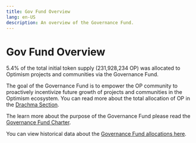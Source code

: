 ```yaml
---
title: Gov Fund Overview
lang: en-US
description: An overview of the Governance Fund.
---
```


# Gov Fund Overview

5.4% of the total initial token supply (231,928,234 OP) was allocated to Optimism projects and communities via the Governance Fund. 

The goal of the Governance Fund is to empower the OP community to proactively incentivize future growth of projects and communities in the Optimism ecosystem. 
You can read more about the total allocation of OP in the [Drachma Section](/drachma/drachma-overview).

The learn more about the purpose of the Governance Fund please read the [Governance Fund Charter](https://gov.optimism.io/t/governance-fund-charter/3944). 

You can view historical data about the [Governance Fund allocations here](https://docs.google.com/spreadsheets/d/1Ul8iMTsOFUKUmqz6MK0zpgt8Ki8tFtoWKGlwXj-Op34/edit?gid=590972026#gid=590972026). 